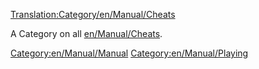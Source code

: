 [[Translation:Category/en/Manual/Cheats]]

A Category on all [[en/Manual/Cheats]].

[[Category:en/Manual/Manual]]
[[Category:en/Manual/Playing]]